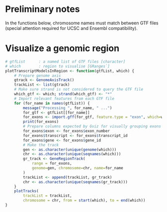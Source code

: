 
# Preliminary notes

In the functions below, chromosome names must match between GTF files
(special attention required for UCSC and Ensembl compatibility).

# Visualize a genomic region

```r
# gtfList      : a named list of GTF files [character]
# which        : region to visualise [GRanges`]
plotTranscriptModelsInRegion <- function(gtfList, which) {
    # Prepare genome axis
    gtrack <- GenomeAxisTrack()
    trackList <- list(gtrack)
    # Make sure strand is not considered to query the GTF file
    which_gtf <- which; strand(which_gtf) <- "*"
    # Import relevant features from each GTF file
    for (for_name in names(gtfList)) {
        message("Processing ", for_name, " ...")
        for_gtf <- gtfList[[for_name]]
        for_exons <- import.gff(for_gtf, feature.type = "exon", which=which_gtf)
        print(for_exons)
        # Prepare columns expected by Gviz for visually grouping exons by transcript
        for_exons$exon <- for_exons$exon_number
        for_exons$transcript <- for_exons$transcript_id
        for_exons$gene <- for_exons$gene_id
        # Make the track
        gen <- as.character(unique(genome(which)))
        chr <- as.character(unique(seqnames(which)))
        gr_track <- GeneRegionTrack(
            range = for_exons,
            genome=gen, chromosome=chr, name=for_name
        )
        trackList <- append(trackList, gr_track)
        chr <- as.character(unique(seqnames(gr_track)))
    }
    plotTracks(
        trackList = trackList,
        chromosome = chr, from = start(which), to = end(which))
}
```

